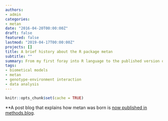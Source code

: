 ```yaml
---
authors:
- admin
categories:
- metan
date: "2016-04-20T00:00:00Z"
draft: false
featured: false
lastmod: "2019-04-17T00:00:00Z"
projects: []
title: A brief history about the R package metan
subtitle: ""
summary: From my first foray into R language to the published version on CRAN. Find out here, how the project metan was born.
tags:
- biometical models
- metan
- genotype-environment interaction
- data analysis
---
```


```r
knitr::opts_chunk$set(cache = TRUE)
```

**A post blog that explains how metan was born is [now published in methods.blog](https://methodsblog.com/2020/05/28/metan-package-pt_br/).

